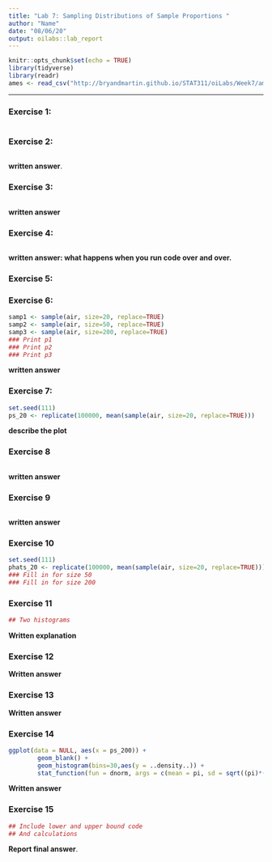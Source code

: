 ```yaml
---
title: "Lab 7: Sampling Distributions of Sample Proportions "
author: "Name"
date: "08/06/20"
output: oilabs::lab_report
---
```


```r
knitr::opts_chunk$set(echo = TRUE)
library(tidyverse)
library(readr)
ames <- read_csv("http://bryandmartin.github.io/STAT311/oiLabs/Week7/ames.csv")
```

* * *

### Exercise 1: 

```r


```

### Exercise 2:

```r

```

**written answer**.

### Exercise 3: 

```r

```

**written answer**


### Exercise 4: 

```r

```

**written answer: what happens when you run code over and over. **

### Exercise 5:


### Exercise 6:

```r
samp1 <- sample(air, size=20, replace=TRUE)
samp2 <- sample(air, size=50, replace=TRUE)
samp3 <- sample(air, size=200, replace=TRUE)
### Print p1
### Print p2
### Print p3

```

**written answer**

### Exercise 7: 

```r
set.seed(111)
ps_20 <- replicate(100000, mean(sample(air, size=20, replace=TRUE)))
```

**describe the plot**

### Exercise 8

```r

```

**written answer**


### Exercise 9

```r

```

**written answer**

### Exercise 10

```r
set.seed(111)
phats_20 <- replicate(100000, mean(sample(air, size=20, replace=TRUE)))
### Fill in for size 50
### Fill in for size 200
```

### Exercise 11
```r
## Two histograms
```

**Written explanation**

### Exercise 12

**Written answer**

### Exercise 13

**Written answer**

### Exercise 14

```r
ggplot(data = NULL, aes(x = ps_200)) +
        geom_blank() +
        geom_histogram(bins=30,aes(y = ..density..)) +
        stat_function(fun = dnorm, args = c(mean = pi, sd = sqrt((pi)*(1-pi)/200)), col = "tomato")
```

**Written answer**

### Exercise 15

```r
## Include lower and upper bound code
## And calculations
```

**Report final answer**. 



